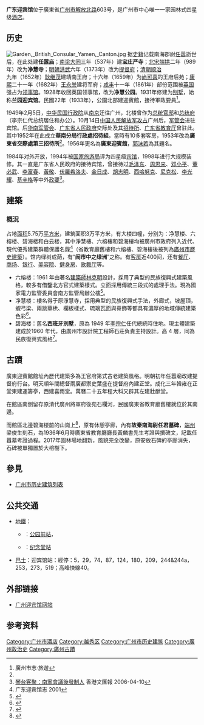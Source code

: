 '''广东迎宾馆'''位于廣東省[[广州市|广州市]][[解放路_(广州市)|解放北路]]603号，是广州市中心唯一一家园林式四星级[[酒店|酒店]]。

== 历史 ==
[[File:Garden,_British_Consular_Yamen,_Canton.jpg|thumb]]
据[[史籍|史籍]]记载南海郡尉[[任嚣|任嚣]]逝世后，在此处建'''任嚣庙'''；[[南梁|南梁]][[大同_(萧衍)|大同]]三年（537年）建'''宝庄严寺'''；[[北宋|北宋]][[端拱|端拱]]二年（989年）改为'''净慧寺'''；[[明朝|明朝]][[洪武|洪武]]六年（1373年）改为[[提督府|提督府]]；[[清朝|清朝]][[顺治|顺治]]九年（1652年）[[耿继茂|耿继茂]]建靖南王府；十六年（1659年）为[[尚可喜|尚可喜]]的王府后苑；[[康熙|康熙]]二十一年（1682年）[[王永誉|王永誉]]建将军府；[[咸丰_(年号)|咸丰]]十一年（1861年）部份范围被[[英国|英国]]强占为[[领事馆|领事馆]]。1928年收回英国领事馆，改为'''净慧公园'''。1931年修建为[[别墅|别墅]]，始称'''兰园迎宾馆'''。民國22年（1933年），公園北部建迎賓館，接待軍政要員<ref name="旅">廣州市志·旅遊 </ref>。 

1949年2月5日，[[中华民国|中华民国]][[行政院|行政院]]从[[南京|南京]]迁往广州，北楼曾作为[[中华民国总统|总统]][[官邸|官邸]]和[[中華民國總統府|总统府]]（李宗仁代总统居住和办公）。10月14日[[中国人民解放军|中国人民解放军]][[广州战斗_(1949年)|攻占]]广州后，[[中国人民解放军广州市军事管制委员会|军管会]]进驻宾馆。后[[华南军管会|华南军管会]]、[[广东省人民政府|广东省人民政府]]交际处及其[[招待所|招待所]]、[[广东省教育厅|广东省教育厅]]曾驻此。其中1952年在此成立'''華南分局行政處招待組'''，當時有10多套客房，1953年改為'''廣東省交際處第三招待所'''<ref name="旅"/>。1956年更名為'''廣東迎賓館'''，[[郭沫若|郭沫若]]為其題名。

1984年对外开放，1994年被[[中华人民共和国国家旅游局|国家旅游局]]评为四星级[[宾馆|宾馆]]，1998年进行大规模装修。其一直是广东省人民政府的接待宾馆，曾接待过[[毛泽东|毛泽东]]、[[周恩来|周恩来]]、[[邓小平|邓小平]]、[[董必武|董必武]]、[[李富春|李富春]]、[[黃敬|黃敬]]、[[克利缅特·叶夫列莫维奇·伏罗希洛夫|伏羅希洛夫]]、[[金日成|金日成]]、[[胡志明|胡志明]]、[[诺罗敦·西哈努克|西哈努克]]、[[理查德·尼克松|尼克松]]、[[李光耀|李光耀]]、[[亨利·基辛格|基辛格]]等中外[[政要|政要]]<ref>[http://paper.wenweipo.com/2006/04/10/CF0604100005.htm 琴台客聚：南寧會議後發制人] {{Wayback|url=http://paper.wenweipo.com/2006/04/10/CF0604100005.htm |date=20200617223339 }} 香港文匯報 2006-04-10</ref>。

== 建築 ==
{{Infobox historic site
| 确定时间 = yes
| name = 广东迎宾馆碧海楼
| image = 广东迎宾馆碧海楼.jpg
| location = [[广州市|广州市]][[越秀区|越秀区]]解放北路603号广东迎宾馆院内碧海楼
| designation1 = 广州市历史建筑
| designation1_number = GZ-01-0060
| designation1_date = 2014年1月26日
}}
{{Infobox historic site
| 确定时间 = yes
| name = 广东迎宾馆净慧楼
| image = 广东迎宾馆净慧楼.jpg
| location = [[广州市|广州市]][[越秀区|越秀区]]解放北路603号广东迎宾馆院内净慧楼
| designation1 = 广州市历史建筑
| designation1_number = GZ-01-0061
| designation1_date = 2014年1月26日
}}
{{Infobox historic site
| 确定时间 = yes
| name = 广东迎宾馆六榕楼
| image = 广东迎宾馆六榕楼.jpg
| location = [[广州市|广州市]][[越秀区|越秀区]]解放北路603号广东迎宾馆院内六榕楼
| designation1 = 广州市历史建筑
| designation1_number = GZ-01-0062
| designation1_date = 2014年1月26日
}}
=== 概況 ===
占地[[面积|面积]]5.75万[[平方米|平方米]]，建筑面积3万平方米，有大楼四幢，分别为：净慧楼、六榕楼、碧海楼和白云楼，其中淨慧樓、六榕樓和碧海樓均被廣州市政府列入近代、現代優秀建築群體保護名錄<ref name="志">广东迎宾馆志 2001</ref>（省教育廳舊樓和六榕樓、碧海樓後被列為[[廣州市歷史建築|廣州市歷史建築]]）。馆内绿树成荫，有“'''闹市中之绿洲'''”之称。有[[客房|客房]]近400间，还有[[餐厅|餐厅]]、[[商场|商场]]、[[银行|银行]]、[[美容院|美容院]]、[[健身房|健身房]]、[[歌舞厅|歌舞厅]]等。
* 六榕楼：1961 年由著名[[建築師|建築師]][[林克明|林克明]]設計，採用了典型的民族復興式建築風格，較多有借鑒北方官式建築樣式。立面採用傳統三段式的處理手法。現為國家電力監管委員會南方監管局辦公樓<ref>{{Cite web|url=http://gzlarc.com/study_d.aspx?NewsId=246&CateId=120|title=广东迎宾馆六榕楼|accessdate=|author=|date=2017-01-04|publisher=广州市岭南建筑研究中心|archive-date=2018-02-06|archive-url=https://web.archive.org/web/20180206190311/http://gzlarc.com/study_d.aspx?NewsId=246&CateId=120|dead-url=no}}</ref>。
* 净慧楼：樓名得于原淨慧寺，採用典型的民族復興式手法，外廊式，坡屋頂，蝦弓梁、兩跳華栱、欄板樣式、琉璃瓦面與脊飾等都具有濃厚的地域傳統建築色彩<ref>{{Cite web|url=http://gzlarc.com/study_d.aspx?NewsId=245&CateId=120|title=广东迎宾馆净慧楼|accessdate=|author=|date=2017-01-04|publisher=广州市岭南建筑研究中心|archive-date=2018-02-07|archive-url=https://web.archive.org/web/20180207005015/http://gzlarc.com/study_d.aspx?NewsId=245&CateId=120|dead-url=no}}</ref>。
* 碧海楼：舊名'''西班牙別墅'''，原為 1949 年[[李宗仁|李宗仁]]任代總統時住地。現主體建築建成於1960 年代，由廣州市設計院工程師石莊負責主持設計。高 4 層，同為民族復興式風格<ref>{{Cite web|url=http://gzlarc.com/study_d.aspx?NewsId=244&CateId=120|title=广东迎宾馆碧海楼|accessdate=|author=|date=2017-01-04|publisher=广州市岭南建筑研究中心|archive-date=2018-02-06|archive-url=https://web.archive.org/web/20180206190343/http://gzlarc.com/study_d.aspx?NewsId=244&CateId=120|dead-url=no}}</ref>。

== 古蹟 ==
廣東迎賓館館址內歷代建築多為王官府第式古老建築風格。明朝初年任囂廟改建提督府行台。明天順年間總督兩廣都禦史葉盛在提督府內建正堂。成化三年韓雍在正堂東建運籌亭，西建喜雨堂。萬曆二十五年程大科又辟其左建壯猷堂。

在館區南側留存原清代廣州將軍府後苑石欄河，民國廣東省教育廳舊樓就位於其南邊。

而館區北邊碧海楼前的山崗上<ref>{{Cite web|url=http://www.gyxs.net/6kaogumuzang/25renxiaomu.htm|title=考古墓葬 任嚣墓|accessdate=|author=|date=|publisher=古粤秀色|deadurl=yes|archiveurl=https://web.archive.org/web/20171212031543/http://www.gyxs.net/6kaogumuzang/25renxiaomu.htm|archivedate=2017年12月12日|df=}}</ref>，原有休憩亭廊，內有'''故秦南海尉任君墓碑'''，[[端州区|端州]]梁俊生刻石，為1936年6月時廣東省教育廳廳長黃麟書先生考證與撰碑文，記載任囂墓考證過程。2017年園林場地翻新，風貌完全改變，原安放石碑的亭廊消失，石碑被單獨置於大榕樹下。

== 參見 ==
* [[广州市历史建筑列表|广州市历史建筑列表]]

== 公共交通 ==
* [[广州地铁|地鐵]]：
**{{广州地铁路线链接|1}}{{广州地铁路线链接|2}}：[[公园前站|公园前站]]，
**{{广州地铁路线链接|2}}：[[纪念堂站|纪念堂站]]
* [[广州巴士|巴士]]：迎宾馆站：經停：5，29，74，87，124，180，209，244&244a，253，273，519；高峰快線40。

== 外部链接 ==
* [https://web.archive.org/web/20081210005145/http://www.yingbinhotel.cn/ 广州迎宾馆网站]

== 参考资料 ==
{{reflist}}{{coord|23|7|51.77|N|113|15|23.20|E|display=title|region:CH_type}}

[[Category:广州市酒店|Category:广州市酒店]]
[[Category:越秀区|Category:越秀区]]
[[Category:广州市历史建筑|Category:广州市历史建筑]]
[[Category:廣州政治史|Category:廣州政治史]]
[[Category:廣州古蹟|Category:廣州古蹟]]